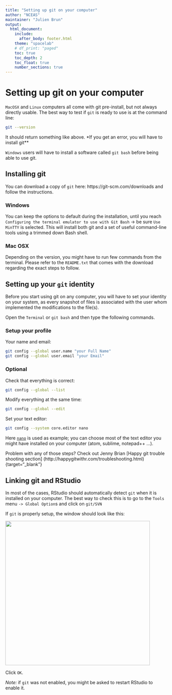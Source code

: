 ```yaml
---
title: "Setting up git on your computer"
author: "NCEAS"
maintainer: "Julien Brun"
output: 
  html_document:
    include:
      after_body: footer.html
    theme: "spacelab"
    # df_print: "paged"
    toc: true
    toc_depth: 2
    toc_float: true
    number_sections: true
---
```


# Setting up git on your computer

`MacOSX` and `Linux` computers all come with git pre-install, but not always directly usable. The best way to test if `git` is ready to use is at the command line:

```bash
git --version
```

It should return something like above. *If you get an error, you will have to install git**


`Windows` users will have to install a software called `git bash` before being able to use git.


## Installing git

You can download a copy of `git` here: https://git-scm.com/downloads and follow the instructions. 


### Windows

You can keep the options to default during the installation, until you reach `Configuring the terminal emulator to use with Git Bash` -> be sure `Use MinTTY` is selected.  This will install both git and a set of useful command-line tools using a trimmed down Bash shell. 


### Mac OSX 

Depending on the version, you might have to run few commands from the terminal. Please refer to the `README.txt` that comes with the download regarding the exact steps to follow.


## Setting up your `git` identity

Before you start using git on any computer, you will have to set your identity on your system, as every snapshot of files is associated with the user whom implemented the modifications to the file(s).

Open the `Terminal` or `git bash` and then type the following commands.

### Setup your profile

Your name and email: 

```bash
git config --global user.name "your Full Name"
git config --global user.email "your Email"
```

### Optional

Check that everything is correct: 

```bash
git config --global --list
```

Modify everything at the same time:

```bash
git config --global --edit
```

Set your text editor: 

```bash
git config --system core.editor nano
```

Here [`nano`]() is used as example; you can choose most of the text editor you might have installed on your computer (atom, sublime, notepad++ ...).

Problem with any of those steps? Check out Jenny Brian [Happy git trouble shooting section] (http://happygitwithr.com/troubleshooting.html){target="_blank"}

## Linking git and RStudio

In most of the cases, RStudio should automatically detect `git` when it is installed on your computer. The best way to check this is to go to the `Tools` menu `-> Global Option`s and click on `git/SVN`

If `git` is properly setup, the window should look like this:

<img style="align: left;width: 450px;" src=images/rstudio-git.png />

Click `OK`. 

_Note:_ if `git` was not enabled, you might be asked to restart RStudio to enable it.
